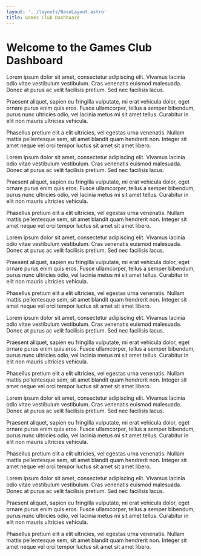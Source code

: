 ```yaml
---
layout: '../layouts/BaseLayout.astro'
title: Games Club Dashboard
---
```



# Welcome to the Games Club Dashboard

<GamesStats client:visible />

Lorem ipsum dolor sit amet, consectetur adipiscing elit. Vivamus lacinia odio vitae vestibulum vestibulum. Cras venenatis euismod malesuada. Donec at purus ac velit facilisis pretium. Sed nec facilisis lacus.

Praesent aliquet, sapien eu fringilla vulputate, mi erat vehicula dolor, eget ornare purus enim quis eros. Fusce ullamcorper, tellus a semper bibendum, purus nunc ultricies odio, vel lacinia metus mi sit amet tellus. Curabitur in elit non mauris ultricies vehicula.

Phasellus pretium elit a elit ultricies, vel egestas urna venenatis. Nullam mattis pellentesque sem, sit amet blandit quam hendrerit non. Integer sit amet neque vel orci tempor luctus sit amet sit amet libero.

Lorem ipsum dolor sit amet, consectetur adipiscing elit. Vivamus lacinia odio vitae vestibulum vestibulum. Cras venenatis euismod malesuada. Donec at purus ac velit facilisis pretium. Sed nec facilisis lacus.

Praesent aliquet, sapien eu fringilla vulputate, mi erat vehicula dolor, eget ornare purus enim quis eros. Fusce ullamcorper, tellus a semper bibendum, purus nunc ultricies odio, vel lacinia metus mi sit amet tellus. Curabitur in elit non mauris ultricies vehicula.

Phasellus pretium elit a elit ultricies, vel egestas urna venenatis. Nullam mattis pellentesque sem, sit amet blandit quam hendrerit non. Integer sit amet neque vel orci tempor luctus sit amet sit amet libero.

Lorem ipsum dolor sit amet, consectetur adipiscing elit. Vivamus lacinia odio vitae vestibulum vestibulum. Cras venenatis euismod malesuada. Donec at purus ac velit facilisis pretium. Sed nec facilisis lacus.

Praesent aliquet, sapien eu fringilla vulputate, mi erat vehicula dolor, eget ornare purus enim quis eros. Fusce ullamcorper, tellus a semper bibendum, purus nunc ultricies odio, vel lacinia metus mi sit amet tellus. Curabitur in elit non mauris ultricies vehicula.

Phasellus pretium elit a elit ultricies, vel egestas urna venenatis. Nullam mattis pellentesque sem, sit amet blandit quam hendrerit non. Integer sit amet neque vel orci tempor luctus sit amet sit amet libero.

Lorem ipsum dolor sit amet, consectetur adipiscing elit. Vivamus lacinia odio vitae vestibulum vestibulum. Cras venenatis euismod malesuada. Donec at purus ac velit facilisis pretium. Sed nec facilisis lacus.

Praesent aliquet, sapien eu fringilla vulputate, mi erat vehicula dolor, eget ornare purus enim quis eros. Fusce ullamcorper, tellus a semper bibendum, purus nunc ultricies odio, vel lacinia metus mi sit amet tellus. Curabitur in elit non mauris ultricies vehicula.

Phasellus pretium elit a elit ultricies, vel egestas urna venenatis. Nullam mattis pellentesque sem, sit amet blandit quam hendrerit non. Integer sit amet neque vel orci tempor luctus sit amet sit amet libero.

Lorem ipsum dolor sit amet, consectetur adipiscing elit. Vivamus lacinia odio vitae vestibulum vestibulum. Cras venenatis euismod malesuada. Donec at purus ac velit facilisis pretium. Sed nec facilisis lacus.

Praesent aliquet, sapien eu fringilla vulputate, mi erat vehicula dolor, eget ornare purus enim quis eros. Fusce ullamcorper, tellus a semper bibendum, purus nunc ultricies odio, vel lacinia metus mi sit amet tellus. Curabitur in elit non mauris ultricies vehicula.

Phasellus pretium elit a elit ultricies, vel egestas urna venenatis. Nullam mattis pellentesque sem, sit amet blandit quam hendrerit non. Integer sit amet neque vel orci tempor luctus sit amet sit amet libero.

Lorem ipsum dolor sit amet, consectetur adipiscing elit. Vivamus lacinia odio vitae vestibulum vestibulum. Cras venenatis euismod malesuada. Donec at purus ac velit facilisis pretium. Sed nec facilisis lacus.

Praesent aliquet, sapien eu fringilla vulputate, mi erat vehicula dolor, eget ornare purus enim quis eros. Fusce ullamcorper, tellus a semper bibendum, purus nunc ultricies odio, vel lacinia metus mi sit amet tellus. Curabitur in elit non mauris ultricies vehicula.

Phasellus pretium elit a elit ultricies, vel egestas urna venenatis. Nullam mattis pellentesque sem, sit amet blandit quam hendrerit non. Integer sit amet neque vel orci tempor luctus sit amet sit amet libero.

<GamesPlayed client:visible />